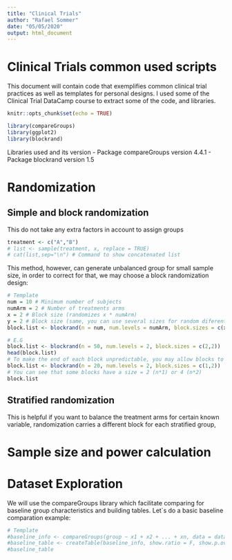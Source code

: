 ```yaml
---
title: "Clinical Trials"
author: "Rafael Sommer"
date: "05/05/2020"
output: html_document
---
```

# Clinical Trials common used scripts
This document will contain code that exemplifies common clinical trial practices as well as templates for personal designs. I used some of the Clinical Trial DataCamp course to extract some of the code, and libraries.

```r
knitr::opts_chunk$set(echo = TRUE)
```
```r
library(compareGroups)
library(ggplot2)
library(blockrand)
```
Libraries used and its version
- Package compareGroups version 4.4.1
- Package blockrand version 1.5

# Randomization
## Simple and block randomization
This do not take any extra factors in account to assign groups
```r
treatment <- c("A","B")
# list <- sample(treatment, x, replace = TRUE)
# cat(list,sep="\n") # Command to show concatenated list
```
This method, however, can generate unbalanced group for small sample size, in order to correct for that, we may choose a block randomization design:
```r
# Template
num = 10 # Minimum number of subjects
numArm = 2 # Number of treatments arms
x = 2 # Block size (randomizes x * numArm)
y = 2 # Block size (same, you can use several sizes for random diferent blocks)
block.list <- blockrand(n = num, num.levels = numArm, block.sizes = c(x,y))

# E.G
block.list <- blockrand(n = 50, num.levels = 2, block.sizes = c(2,2))
head(block.list)
# To make the end of each block unpredictable, you may allow blocks to have different sizes at random, for eg:
block.list <- blockrand(n = 20, num.levels = 2, block.sizes = c(1,2))
# You can see that some blocks have a size = 2 (n*1) or 4 (n*2)
block.list
```
## Stratified randomization
This is helpful if you want to balance the treatment arms for certain known variable, randomization carries a different block for each stratified group,

 


# Sample size and power calculation






# Dataset Exploration
We will use the compareGroups library which facilitate comparing for baseline group characteristics and building tables. Let´s do a basic baseline comparation example:
```r
# Template
#baseline_info <- compareGroups(group ~ x1 + x2 + ... + xn, data = dataset)
#baseline_table <- createTable(baseline_info, show.ratio = F, show.p.overall = F)
#baseline_table
```